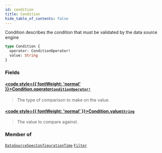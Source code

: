 ```yaml
---
id: condition
title: Condition
hide_table_of_contents: false
---
```








Condition describes the condition that must be validated by the data source engine

```graphql
type Condition {
  operator: ConditionOperator!
  value: String
}
```


### Fields

#### [<code style={{ fontWeight: 'normal' }}>Condition.<b>operator</b></code>](#)<Bullet />[`ConditionOperator!`](/mainnet/api/graphql/enums/condition-operator) <Badge class="secondary" text="non-null"/> <Badge class="secondary" text="enum"/>
> The type of comparison to make on the value.
> 

#### [<code style={{ fontWeight: 'normal' }}>Condition.<b>value</b></code>](#)<Bullet />[`String`](/mainnet/api/graphql/scalars/string) <Badge class="secondary" text="scalar"/>
> The value to compare against.
> 



### Member of

[`DataSourceSpecConfigurationTime`](/mainnet/api/graphql/objects/data-source-spec-configuration-time)  <Badge class="secondary" text="object"/><Bullet />[`Filter`](/mainnet/api/graphql/objects/filter)  <Badge class="secondary" text="object"/>



